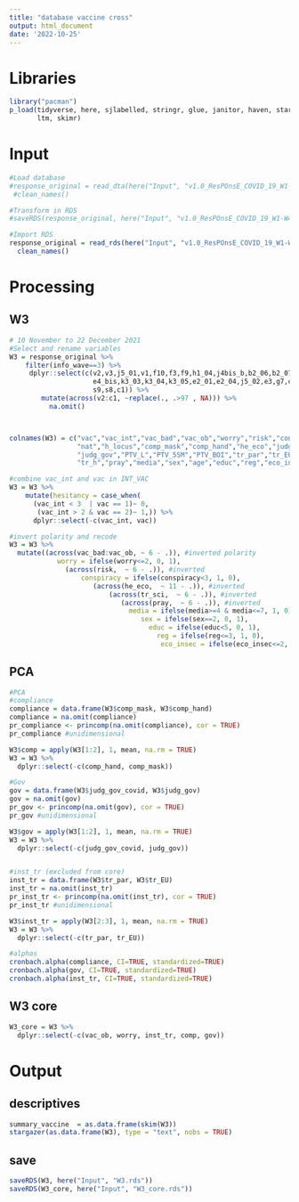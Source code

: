 ```yaml
---
title: "database vaccine cross"
output: html_document
date: '2022-10-25'
---
```


# Libraries

```r
library("pacman")
p_load(tidyverse, here, sjlabelled, stringr, glue, janitor, haven, stargazer, 
       ltm, skimr)

```

# Input

```r
#Load database
#response_original = read_dta(here("Input", "v1.0_ResPOnsE_COVID_19_W1-W4-2.dta"))  %>% 
 #clean_names()

#Transform in RDS
#saveRDS(response_original, here("Input", "v1.0_ResPOnsE_COVID_19_W1-W4-2.rds"))

#Import RDS
response_original = read_rds(here("Input", "v1.0_ResPOnsE_COVID_19_W1-W4-2.rds"))  %>% 
  clean_names()
```

# Processing

## W3

```r
# 10 November to 22 December 2021
#Select and rename variables
W3 = response_original %>% 
    filter(info_wave==3) %>% 
     dplyr::select(c(v2,v3,j5_01,v1,f10,f3,f9,h1_04,j4bis_b,b2_06,b2_07,d5,d1,
                     e4_bis,k3_03,k3_04,k3_05,e2_01,e2_04,j5_02,e3,g7,c5,s1,s2,
                     s9,s8,c1)) %>% 
        mutate(across(v2:c1, ~replace(., .>97 , NA))) %>% 
          na.omit()



colnames(W3) = c("vac","vac_int","vac_bad","vac_ob","worry","risk","conspiracy",
                 "nat","h_locus","comp_mask","comp_hand","he_eco","judg_gov_covid",
                 "judg_gov","PTV_L","PTV_5SM","PTV_BOI","tr_par","tr_EU","tr_sci",
                 "tr_h","pray","media","sex","age","educ","reg","eco_insec")

#combine vac_int and vac in INT_VAC
W3 = W3 %>%
    mutate(hesitancy = case_when(
      (vac_int < 3  | vac == 1)~ 0,
       (vac_int > 2 & vac == 2)~ 1,)) %>% 
      dplyr::select(-c(vac_int, vac)) 

#invert polarity and recode
W3 = W3 %>% 
  mutate((across(vac_bad:vac_ob, ~ 6 - .)), #inverted polarity
            worry = ifelse(worry<=2, 0, 1), 
              (across(risk,  ~ 6 - .)), #inverted
                  conspiracy = ifelse(conspiracy<3, 1, 0),
                     (across(he_eco,  ~ 11 - .)), #inverted
                         (across(tr_sci,  ~ 6 - .)), #inverted
                            (across(pray,  ~ 6 - .)), #inverted
                              media = ifelse(media>=4 & media<=7, 1, 0), 
                                 sex = ifelse(sex==2, 0, 1),
                                   educ = ifelse(educ<5, 0, 1),
                                     reg = ifelse(reg<=3, 1, 0),
                                      eco_insec = ifelse(eco_insec<=2, 0, 1)) 
```

## PCA

```r
#PCA
#compliance
compliance = data.frame(W3$comp_mask, W3$comp_hand)
compliance = na.omit(compliance)
pr_compliance <- princomp(na.omit(compliance), cor = TRUE)
pr_compliance #unidimensional

W3$comp = apply(W3[1:2], 1, mean, na.rm = TRUE)
W3 = W3 %>% 
  dplyr::select(-c(comp_hand, comp_mask))

#Gov
gov = data.frame(W3$judg_gov_covid, W3$judg_gov)
gov = na.omit(gov)
pr_gov <- princomp(na.omit(gov), cor = TRUE)
pr_gov #unidimensional

W3$gov = apply(W3[1:2], 1, mean, na.rm = TRUE)
W3 = W3 %>% 
  dplyr::select(-c(judg_gov_covid, judg_gov))


#inst_tr (excluded from core)
inst_tr = data.frame(W3$tr_par, W3$tr_EU)
inst_tr = na.omit(inst_tr)
pr_inst_tr <- princomp(na.omit(inst_tr), cor = TRUE)
pr_inst_tr #unidimensional

W3$inst_tr = apply(W3[2:3], 1, mean, na.rm = TRUE)
W3 = W3 %>% 
  dplyr::select(-c(tr_par, tr_EU))

#alphas
cronbach.alpha(compliance, CI=TRUE, standardized=TRUE)
cronbach.alpha(gov, CI=TRUE, standardized=TRUE)
cronbach.alpha(inst_tr, CI=TRUE, standardized=TRUE)
```


## W3 core
```r
W3_core = W3 %>% 
  dplyr::select(-c(vac_ob, worry, inst_tr, comp, gov))
```


# Output

## descriptives

```r
summary_vaccine  = as.data.frame(skim(W3))
stargazer(as.data.frame(W3), type = "text", nobs = TRUE)
```

## save

```r
saveRDS(W3, here("Input", "W3.rds"))
saveRDS(W3_core, here("Input", "W3_core.rds"))
```

